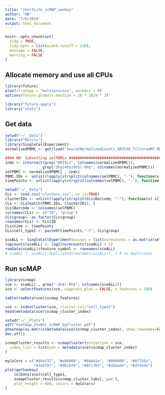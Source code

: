 ```yaml
---
title: "shelfLife_scMAP_sankey"
author: "HB"
date: "7/6/2019"
output: html_document
---
```


```r
knitr::opts_chunk$set(
  tidy = TRUE,
  tidy.opts = list(width.cutoff = 120),
  message = FALSE,
  warning = FALSE
)
```

## Allocate memory  and use all CPUs

```r
library(future)
plan(strategy = "multiprocess", workers = 8)
options(future.globals.maxSize = 20 * 1024 ^ 3)

library("future.apply")
library("stats")
```

## Get data

```r
setwd("~/__Data")
library("Matrix")
library(SingleCellExperiment)
normalizedPBMC <- get(load("SeuratNormalizedCounts_GRCh38_filteredMT.RData"))

#### NB: Subsetting selPBMCs ######################################################
indx <- intersect(grep("BRISL2", colnames(normalizedPBMC)),
                 grep("2h$|4h$|6h$|-8h$", colnames(normalizedPBMC)))
selPBMC <- normalizedPBMC[ , indx]
PBMC.IDs <- unlist(lapply(strsplit(colnames(selPBMC), "-"), function(x) x[1]))
timePoints <- unlist(lapply(strsplit(colnames(selPBMC), "-"), function(x) x[3]))

setwd("~/__Data")
CLs <- read.csv("clusters.csv", as.is=TRUE)
clusterIDs <- unlist(lapply(strsplit(CLs$Barcode, "-"), function(x) x[1]))
CLs <- CLs[match(PBMC.IDs, clusterIDs), ]
CLs$Barcode <- colnames(selPBMC)
colnames(CLs) <- c("ID", "group")
CLs$group<- as.factor(CLs$group)
rownames(CLs) <- CLs$ID
CLs$time <- timePoints
CLs$cell_type1 <- paste0(timePoints,":C", CLs$group)

sceALL <- SingleCellExperiment(assays = list(normcounts = as.matrix(selPBMC)), colData = CLs)
logcounts(sceALL) <- log2(normcounts(sceALL) + 1)
rowData(sceALL)$feature_symbol <- rownames(sceALL)
# sceALL <- sceALL[!duplicated(rownames(sceALL)), ] # no duplicates

```

## Run scMAP

```r
library(scmap)
sce <- sceALL[ , grep("-2h$|-6h$", colnames(sceALL))]
sce <- selectFeatures(sce, suppress_plot = FALSE, n_features = 100)

table(rowData(sce)$scmap_features)

sce <- indexCluster(sce, cluster_col="cell_type1")
head(metadata(sce)$scmap_cluster_index)

setwd("~/__Plots")
pdf("heatmap_2to6hr_scMAP_byCluster.pdf")
pheatmap(as.matrix(metadata(sce)$scmap_cluster_index), show_rownames=FALSE)
dev.off()

scmapCluster_results <- scmapCluster(projection = sce, 
  index_list = list(yan = metadata(sce)$scmap_cluster_index)
)

myColors = c("#d4af37", "#e66000", "#bb0a1e", "#000000", "#87756a", 
             "#3a5f9f", "#9bcbf0", "#8fc7b5", "#d2bad6", "#dfdede")
plot(getSankey(
    colData(sce)$cell_type1, 
    scmapCluster_results$scmap_cluster_labs[,'yan'],
    plot_height = 400, colors = myColors)
)
```
